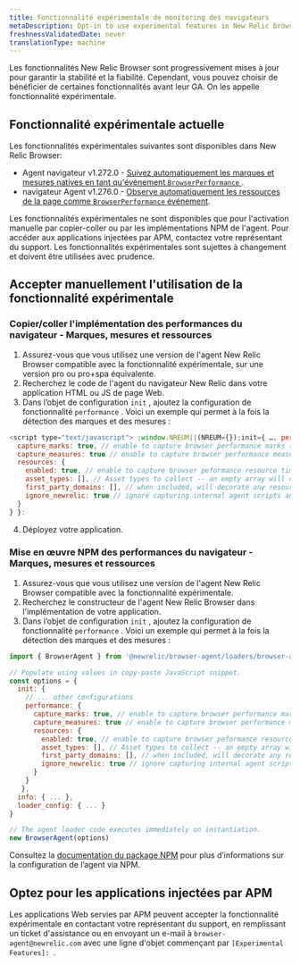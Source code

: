 ```yaml
---
title: Fonctionnalité expérimentale de monitoring des navigateurs
metaDescription: Opt-in to use experimental features in New Relic browser monitoring before they're generally available.
freshnessValidatedDate: never
translationType: machine
---
```


Les fonctionnalités New Relic Browser sont progressivement mises à jour pour garantir la stabilité et la fiabilité. Cependant, vous pouvez choisir de bénéficier de certaines fonctionnalités avant leur GA. On les appelle fonctionnalité expérimentale.

## Fonctionnalité expérimentale actuelle

Les fonctionnalités expérimentales suivantes sont disponibles dans New Relic Browser:

* Agent navigateur v1.272.0 - [Suivez automatiquement les marques et mesures natives en tant qu&apos;événement `BrowserPerformance` ](/docs/browser/new-relic-browser/browser-pro-features/marks-and-measures).
* navigateur Agent v1.276.0 - [Observe automatiquement les ressources de la page comme `BrowserPerformance` événement](/docs/browser/new-relic-browser/browser-pro-features/page-resources).

<Callout variant="important">
  Les fonctionnalités expérimentales ne sont disponibles que pour l&apos;activation manuelle par copier-coller ou par les implémentations NPM de l&apos;agent. Pour accéder aux applications injectées par APM, contactez votre représentant du support. Les fonctionnalités expérimentales sont sujettes à changement et doivent être utilisées avec prudence.
</Callout>

## Accepter manuellement l&apos;utilisation de la fonctionnalité expérimentale

### Copier/coller l&apos;implémentation des performances du navigateur - Marques, mesures et ressources

1. Assurez-vous que vous utilisez une version de l&apos;agent New Relic Browser compatible avec la fonctionnalité expérimentale, sur une version pro ou pro+spa équivalente.
2. Recherchez le code de l&apos;agent du navigateur New Relic dans votre application HTML ou JS de page Web.
3. Dans l’objet de configuration `init` , ajoutez la configuration de fonctionnalité `performance` . Voici un exemple qui permet à la fois la détection des marques et des mesures :

```js
<script type="text/javascript"> ;window.NREUM||(NREUM={});init={ …, performance: {
  capture_marks: true, // enable to capture browser performance marks (default false)
  capture_measures: true // enable to capture browser performance measures (default false)
  resources: {
    enabled: true, // enable to capture browser peformance resource timings (default false)
    asset_types: [], // Asset types to collect -- an empty array will collect all types (default []). See https://developer.mozilla.org/en-US/docs/Web/API/PerformanceResourceTiming/initiatorType for the list of types.
    first_party_domains: [], // when included, will decorate any resource as a first party resource if matching (default [])
    ignore_newrelic: true // ignore capturing internal agent scripts and harvest calls (default true)
  }
} }:
```

4. Déployez votre application.

### Mise en œuvre NPM des performances du navigateur - Marques, mesures et ressources

1. Assurez-vous que vous utilisez une version de l&apos;agent New Relic Browser compatible avec la fonctionnalité expérimentale.
2. Recherchez le constructeur de l&apos;agent New Relic Browser dans l&apos;implémentation de votre application.
3. Dans l’objet de configuration `init` , ajoutez la configuration de fonctionnalité `performance` . Voici un exemple qui permet à la fois la détection des marques et des mesures :

```js
import { BrowserAgent } from '@newrelic/browser-agent/loaders/browser-agent'

// Populate using values in copy-paste JavaScript snippet.
const options = {
  init: {
    // ... other configurations
    performance: {
      capture_marks: true, // enable to capture browser performance marks (default false)
      capture_measures: true // enable to capture browser performance measures (default false)
      resources: {
        enabled: true, // enable to capture browser peformance resource timings (default false)
        asset_types: [], // Asset types to collect -- an empty array will collect all types (default []). See https://developer.mozilla.org/en-US/docs/Web/API/PerformanceResourceTiming/initiatorType for the list of types.
        first_party_domains: [], // when included, will decorate any resource as a first party resource if matching (default [])
        ignore_newrelic: true // ignore capturing internal agent scripts and harvest calls (default true)
      }
    }
   },
  info: { ... },
  loader_config: { ... } 
}

// The agent loader code executes immediately on instantiation.
new BrowserAgent(options)
```

Consultez la [documentation du package NPM](https://www.npmjs.com/package/@newrelic/browser-agent) pour plus d’informations sur la configuration de l’agent via NPM.

## Optez pour les applications injectées par APM

Les applications Web servies par APM peuvent accepter la fonctionnalité expérimentale en contactant votre représentant du support, en remplissant un ticket d&apos;assistance ou en envoyant un e-mail à `browser-agent@newrelic.com` avec une ligne d&apos;objet commençant par `[Experimental Features]: `.